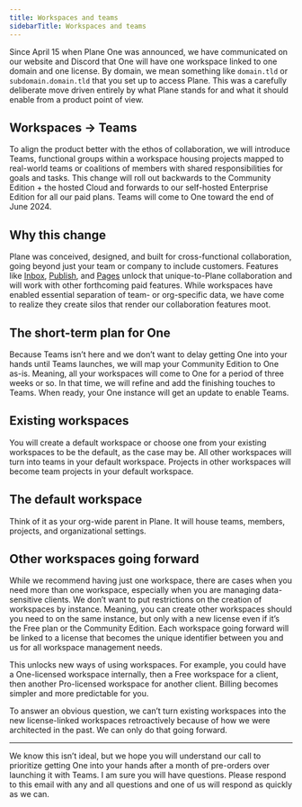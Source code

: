 ```yaml
---
title: Workspaces and teams
sidebarTitle: Workspaces and teams
---
```


Since April 15 when Plane One was announced, we have communicated on our website and Discord that One will have one workspace linked to one domain and one license.
<Tip>By domain, we mean something like `domain.tld` or `subdomain.domain.tld` that you set up to access Plane.</Tip>
This was a carefully deliberate move driven entirely by what Plane stands for and what it should enable from a product point of view.

## Workspaces → Teams

To align the product better with the ethos of collaboration, we will introduce Teams, functional groups within a workspace housing projects mapped to real-world teams or coalitions of members with shared responsibilities for goals and tasks. This change will roll out backwards to the Community Edition + the hosted Cloud and forwards to our self-hosted Enterprise Edition for all our paid plans.
<Tip>Teams will come to One toward the end of June 2024.</Tip>

## Why this change

Plane was conceived, designed, and built for cross-functional collaboration, going beyond just your team or company to include customers. Features like [Inbox](/core-concepts/inbox), [Publish](/core-concepts/deploy), and [Pages](/core-concepts/pages/overview) unlock that unique-to-Plane collaboration and will work with other forthcoming paid features. While workspaces have enabled essential separation of team- or org-specific data, we have come to realize they create silos that render our collaboration features moot.

## The short-term plan for One

Because Teams isn’t here and we don’t want to delay getting One into your hands until Teams launches, we will map your Community Edition to One as-is. Meaning, all your workspaces will come to One for a period of three weeks or so. In that time, we will refine and add the finishing touches to Teams. When ready, your One instance will get an update to enable Teams.

## Existing workspaces

You will create a default workspace or choose one from your existing workspaces to be the default, as the case may be. All other workspaces will turn into teams in your default workspace. Projects in other workspaces will become team projects in your default workspace.

## The default workspace

Think of it as your org-wide parent in Plane. It will house teams, members, projects, and organizational settings.

## Other workspaces going forward

While we recommend having just one workspace, there are cases when you need more than one workspace, especially when you are managing data-sensitive clients. We don’t want to put restrictions on the creation of workspaces by instance. Meaning, you can create other workspaces should you need to on the same instance, but only with a new license even if it’s the Free plan or the Community Edition. Each workspace going forward will be linked to a license that becomes the unique identifier between you and us for all workspace management needs.

This unlocks new ways of using workspaces. For example, you could have a One-licensed workspace internally, then a Free workspace for a client, then another Pro-licensed workspace for another client. Billing becomes simpler and more predictable for you.

To answer an obvious question, we can’t turn existing workspaces into the new license-linked workspaces retroactively because of how we were architected in the past. We can only do that going forward.

---
We know this isn’t ideal, but we hope you will understand our call to prioritize getting One into your hands after a month of pre-orders over launching it with Teams. I am sure you will have questions. Please respond to this email with any and all questions and one of us will respond as quickly as we can.
